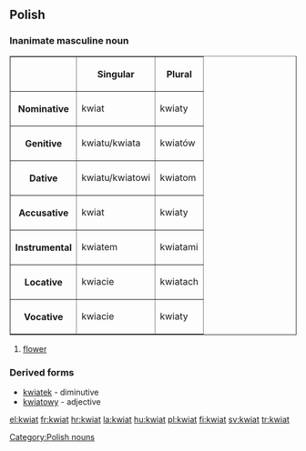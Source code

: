 ==Polish==
===Inanimate masculine noun===
<table border=1>
<tr><th><th>Singular<th>Plural</tr>
<tr><th>Nominative<td>kwiat<td>kwiaty</tr>
<tr><th>Genitive<td>kwiatu/kwiata<td>kwiatów</tr>
<tr><th>Dative<td>kwiatu/kwiatowi<td>kwiatom</tr>
<tr><th>Accusative<td>kwiat<td>kwiaty</tr>
<tr><th>Instrumental<td>kwiatem<td>kwiatami</tr>
<tr><th>Locative<td>kwiacie<td>kwiatach</tr>
<tr><th>Vocative<td>kwiacie<td>kwiaty</tr>
</table>
#[[flower]]

===Derived forms===
*[[kwiatek]] - diminutive
*[[kwiatowy]] - adjective

[[Category:Polish nouns]]

[[el:kwiat]]
[[fr:kwiat]]
[[hr:kwiat]]
[[la:kwiat]]
[[hu:kwiat]]
[[pl:kwiat]]
[[fi:kwiat]]
[[sv:kwiat]]
[[tr:kwiat]]